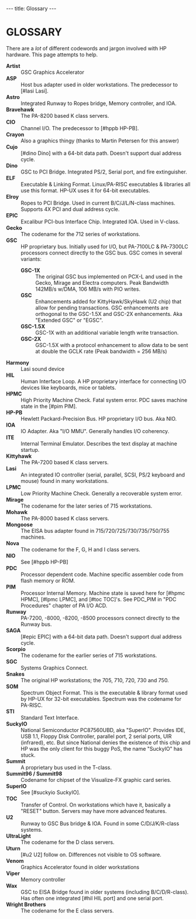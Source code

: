 ---
title: Glossary
---

= GLOSSARY =

There are a ''lot'' of different codewords and jargon involved with HP hardware. This page attempts to help.

; '''Artist'''
: GSC Graphics Accelerator
; '''ASP'''
: Host bus adapter used in older workstations. The predecessor to [#lasi Lasi].
; '''Astro'''
: Integrated Runway to Ropes bridge, Memory controller, and IOA.
; '''Bravehawk'''
: The PA-8200 based K class servers.
; '''CIO'''
: Channel I/O. The predecessor to [#hppb HP-PB].
; '''Crayon'''
: Also a graphics thingy (thanks to Martin Petersen for this answer)
; '''Cujo'''
: [#dino Dino] with a 64-bit data path. Doesn't support dual address cycle.
; '''Dino'''
: GSC to PCI Bridge. Integrated PS/2, Serial port, and fire extinguisher.
; '''ELF'''
: Executable &amp; Linking Format. Linux/PA-RISC executables &amp; libraries all use this format. HP-UX uses it for 64-bit executables.
; '''Elroy'''
: Ropes to PCI Bridge. Used in current B/C/J/L/N-class machines. Supports 4X PCI and dual address cycle.
; '''EPIC'''
: Excalibur PCI-bus Interface Chip. Integrated IOA. Used in V-class.
; '''Gecko'''
: The codename for the 712 series of workstations.
; '''GSC'''
: HP proprietary bus. Initially used for I/O, but PA-7100LC &amp; PA-7300LC processors connect directly to the GSC bus. GSC comes in several variants:
:; '''GSC-1X'''
:: The original GSC bus implemented on PCX-L and used in the Gecko, Mirage and Electra computers. Peak Bandwidth 142MB/s w/DMA, 106 MB/s with PIO writes.
:; '''GSC '''
:: Enhancements added for KittyHawk/SkyHawk (U2 chip) that allow for pending transactions. GSC enhancements are orthogonal to the GSC-1.5X and GSC-2X enhancements. Aka "Extended GSC" or "EGSC".
:; '''GSC-1.5X'''
:: GSC-1X with an additional variable length write transaction.
:; '''GSC-2X'''
:: GSC-1.5X with a protocol enhancement to allow data to be sent at double the GCLK rate (Peak bandwidth = 256 MB/s)
; '''Harmony'''
: Lasi sound device
; '''HIL'''
: Human Interface Loop. A HP proprietary interface for connecting I/O devices like keyboards, mice or tablets.
; '''HPMC'''
: High Priority Machine Check. Fatal system error. PDC saves machine state in the [#pim PIM].
; '''HP-PB'''
: Hewlett Packard-Precision Bus. HP proprietary I/O bus. Aka NIO.
; '''IOA'''
: IO Adapter. Aka "I/O MMU". Generally handles I/O coherency.
; '''ITE'''
: Internal Terminal Emulator. Describes the text display at machine startup.
; '''Kittyhawk'''
: The PA-7200 based K class servers.
; '''Lasi'''
: An integrated IO controller (serial, parallel, SCSI, PS/2 keyboard and mouse) found in many workstations.
; '''LPMC'''
: Low Priority Machine Check. Generally a recoverable system error.
; '''Mirage'''
: The codename for the later series of 715 workstations.
; '''Mohawk'''
: The PA-8000 based K class servers.
; '''Mongoose'''
: The EISA bus adapter found in 715/720/725/730/735/750/755 machines.
; '''Nova'''
: The codename for the F, G, H and I class servers.
; '''NIO'''
: See [#hppb HP-PB]
; '''PDC'''
: Processor dependent code. Machine specific assembler code from flash memory or ROM.
; '''PIM'''
: Processor Internal Memory. Machine state is saved here for [#hpmc HPMC], [#lpmc LPMC], and [#toc TOC]'s. See PDC_PIM in "PDC Procedures" chapter of PA I/O ACD.
; '''Runway'''
: PA-7200, -8000, -8200, -8500 processors connect directly to the Runway bus.
; '''SAGA'''
: [#epic EPIC] with a 64-bit data path. Doesn't support dual address cycle.
; '''Scorpio'''
: The codename for the earlier series of 715 workstations.
; '''SGC'''
: Systems Graphics Connect.
; '''Snakes'''
: The original HP workstations; the 705, 710, 720, 730 and 750.
; '''SOM'''
: Spectrum Object Format. This is the executable &amp; library format used by HP-UX for 32-bit executables. Spectrum was the codename for PA-RISC.
; '''STI'''
: Standard Text Interface.
; '''SuckyIO'''
: National Semiconductor PC87560UBD, aka "SuperIO". Provides IDE, USB 1.1, Floppy Disk Controller, parallel port, 2 serial ports, UIR (infrared), etc. But since National denies the existence of this chip and HP was the only client for this buggy PoS, the name "SuckyIO" has stuck.
; '''Summit'''
: A proprietary bus used in the T-class.
; '''Summit96 / Summit98'''
: Codename for chipset of the Visualize-FX graphic card series.
; '''SuperIO'''
: See [#suckyio SuckyIO].
; '''TOC'''
: Transfer of Control. On workstations which have it, basically a "RESET" button. Servers may have more advanced features.
; '''U2'''
: Runway to GSC Bus bridge &amp; IOA. Found in some C/D/J/K/R-class systems.
; '''UltraLight'''
: The codename for the D class servers.
; '''Uturn'''
: [#u2 U2] follow on. Differences not visible to OS software.
; '''Venom'''
: Graphics Accelerator found in older workstations
; '''Viper'''
: Memory controller
; '''Wax'''
: GSC to EISA Bridge found in older systems (including B/C/D/R-class). Has often one integrated [#hil HIL port] and one serial port.
; '''Wright Brothers'''
: The codename for the E class servers.
